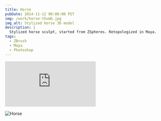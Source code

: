 ```yaml
---
title: Horse
pubDate: 2014-11-12 00:00:00 PST
img: /work/horse-thumb.jpg
img_alt: Stylized horse 3D model
description: |
  Stylized horse sculpt, started from ZSpheres. Retopologized in Maya.
tags:
  - ZBrush
  - Maya
  - Photoshop
---
```


<div class="ratio ratio-16x9 mb-4">
  <iframe
    title="Horse"
    frameborder="0"
    allowfullscreen
    mozallowfullscreen="true"
    webkitallowfullscreen="true"
    allow="autoplay; fullscreen; xr-spatial-tracking"
    xr-spatial-tracking
    execution-while-out-of-viewport
    execution-while-not-rendered
    web-share
    src="https://sketchfab.com/models/4f00f2928b5f44a89fc2fac888256f8d/embed"
    class="rounded-3"
  ></iframe>
</div>

![Horse](/work/horse.jpg)
